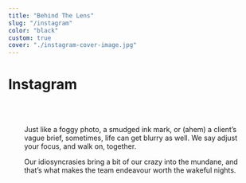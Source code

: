 ```yaml
---
title: "Behind The Lens"
slug: "/instagram"
color: "black"
custom: true
cover: "./instagram-cover-image.jpg"
---
```



<h1 className="visuallyHidden" data-testid="page-title">
  Instagram
</h1>
<div style="padding: 2rem">
<p>
Just like a foggy photo, a smudged ink mark, or (ahem) a client’s vague brief, sometimes, life can get blurry as well. We say adjust your focus, and walk on, together.

Our idiosyncrasies bring a bit of our crazy into the mundane, and that’s what makes the team endeavour worth the wakeful nights.
</p>
<br />
<Instagram />
</div>